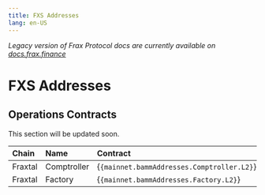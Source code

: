 ```yaml
---
title: FXS Addresses
lang: en-US
---
```




*Legacy version of Frax Protocol docs are currently available on [docs.frax.finance](https://docs.frax.finance)*
# FXS Addresses


## Operations Contracts
This section will be updated soon.

| Chain            | Name            | Contract                                               |
| :--------------- | :-------------- | :----------------------------------------------------- |
| Fraxtal          | Comptroller     | {<code>{mainnet.bammAddresses.Comptroller.L2}</code>}  |
| Fraxtal          | Factory         | {<code>{mainnet.bammAddresses.Factory.L2}</code>}      |
